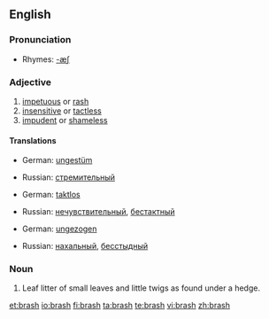 ==English==

===Pronunciation===
*Rhymes: [[Rhymes:English:-æʃ|-æʃ]]

===Adjective===
{{en-adj|brash|er|more}}

# [[impetuous]] or [[rash]]
# [[insensitive]] or [[tactless]]
# [[impudent]] or [[shameless]]

====Translations====
{{trans-top|impetuous or rash}}
*German: [[ungestüm]]
{{trans-mid}}
*Russian: [[стремительный]]
{{trans-bottom}}

{{trans-top|insensitive or tactless}}
*German: [[taktlos]]
{{trans-mid}}
*Russian: [[нечувствительный]], [[бестактный]]
{{trans-bottom}}

{{trans-top|impudent or shameless}}
*German: [[ungezogen]]
{{trans-mid}}
*Russian: [[нахальный]], [[бесстыдный]]
{{trans-bottom}}

===Noun===
{{en-noun|-}}

# Leaf litter of small leaves and little twigs as found under a hedge.

[[et:brash]]
[[io:brash]]
[[fi:brash]]
[[ta:brash]]
[[te:brash]]
[[vi:brash]]
[[zh:brash]]